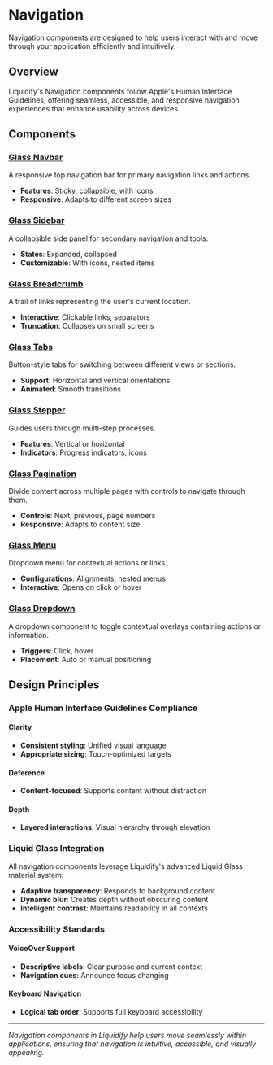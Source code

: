 # Navigation

Navigation components are designed to help users interact with and move through your application efficiently and intuitively.

## Overview

Liquidify's Navigation components follow Apple's Human Interface Guidelines, offering seamless, accessible, and responsive navigation experiences that enhance usability across devices.

## Components

### [Glass Navbar](/components/navigation/glass-navbar)
A responsive top navigation bar for primary navigation links and actions.

- **Features**: Sticky, collapsible, with icons
- **Responsive**: Adapts to different screen sizes

### [Glass Sidebar](/components/navigation/glass-sidebar)
A collapsible side panel for secondary navigation and tools.

- **States**: Expanded, collapsed
- **Customizable**: With icons, nested items

### [Glass Breadcrumb](/components/navigation/glass-breadcrumb)
A trail of links representing the user's current location.

- **Interactive**: Clickable links, separators
- **Truncation**: Collapses on small screens

### [Glass Tabs](/components/navigation/glass-tabs)
Button-style tabs for switching between different views or sections.

- **Support**: Horizontal and vertical orientations
- **Animated**: Smooth transitions

### [Glass Stepper](/components/navigation/glass-stepper)
Guides users through multi-step processes.

- **Features**: Vertical or horizontal
- **Indicators**: Progress indicators, icons

### [Glass Pagination](/components/navigation/glass-pagination)
Divide content across multiple pages with controls to navigate through them.

- **Controls**: Next, previous, page numbers
- **Responsive**: Adapts to content size

### [Glass Menu](/components/navigation/glass-menu)
Dropdown menu for contextual actions or links.

- **Configurations**: Alignments, nested menus
- **Interactive**: Opens on click or hover

### [Glass Dropdown](/components/navigation/glass-dropdown)
A dropdown component to toggle contextual overlays containing actions or information.

- **Triggers**: Click, hover
- **Placement**: Auto or manual positioning

## Design Principles

### Apple Human Interface Guidelines Compliance

#### Clarity
- **Consistent styling**: Unified visual language
- **Appropriate sizing**: Touch-optimized targets

#### Deference
- **Content-focused**: Supports content without distraction

#### Depth
- **Layered interactions**: Visual hierarchy through elevation

### Liquid Glass Integration

All navigation components leverage Liquidify's advanced Liquid Glass material system:

- **Adaptive transparency**: Responds to background content
- **Dynamic blur**: Creates depth without obscuring content
- **Intelligent contrast**: Maintains readability in all contexts

### Accessibility Standards

#### VoiceOver Support
- **Descriptive labels**: Clear purpose and current context
- **Navigation cues**: Announce focus changing

#### Keyboard Navigation
- **Logical tab order**: Supports full keyboard accessibility

---

*Navigation components in Liquidify help users move seamlessly within applications, ensuring that navigation is intuitive, accessible, and visually appealing.*
